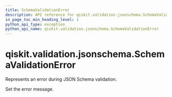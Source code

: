 ```yaml
---
title: SchemaValidationError
description: API reference for qiskit.validation.jsonschema.SchemaValidationError
in_page_toc_min_heading_level: 1
python_api_type: exception
python_api_name: qiskit.validation.jsonschema.SchemaValidationError
---
```


<span id="qiskit-validation-jsonschema-schemavalidationerror" />

# qiskit.validation.jsonschema.SchemaValidationError

<Class id="qiskit.validation.jsonschema.SchemaValidationError" isDedicatedPage={true} github="https://github.com/qiskit/qiskit/tree/stable/0.18/qiskit/validation/jsonschema/exceptions.py" signature="SchemaValidationError(*message)" modifiers="exception">
  Represents an error during JSON Schema validation.

  Set the error message.
</Class>

